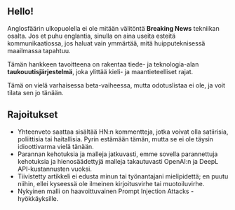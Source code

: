 
<CallToAction />

## Hello!

Anglosfäärin ulkopuolella ei ole mitään välitöntä **Breaking News** tekniikan osalta.
Jos et puhu englantia, sinulla on aina useita esteitä kommunikaatiossa, jos haluat vain ymmärtää, mitä huipputeknisessä maailmassa tapahtuu.


<Callout type="info" emoji="🗞">

Tämän hankkeen tavoitteena on rakentaa tiede- ja teknologia-alan **taukouutisjärjestelmä**, joka ylittää kieli- ja maantieteelliset rajat.

</Callout>

Tämä on vielä varhaisessa beta-vaiheessa, mutta odotuslistaa ei ole, ja voit tilata sen jo tänään.

## Rajoitukset

- Yhteenveto saattaa sisältää HN:n kommentteja, jotka voivat olla satiirisia, poliittisia tai haitallisia. Pyrin estämään tämän, mutta se ei ole täysin idioottivarma vielä tänään.
- Parannan kehotuksia ja malleja jatkuvasti, emme sovella parannettuja kehotuksia ja hienosäädettyjä malleja takautuvasti OpenAI:n ja DeepL API-kustannusten vuoksi.
- Tiivistetty artikkeli ei edusta minun tai työnantajani mielipidettä; en puutu niihin, ellei kyseessä ole ilmeinen kirjoitusvirhe tai muotoiluvirhe.
- Nykyinen malli on haavoittuvainen Prompt Injection Attacks -hyökkäyksille.
